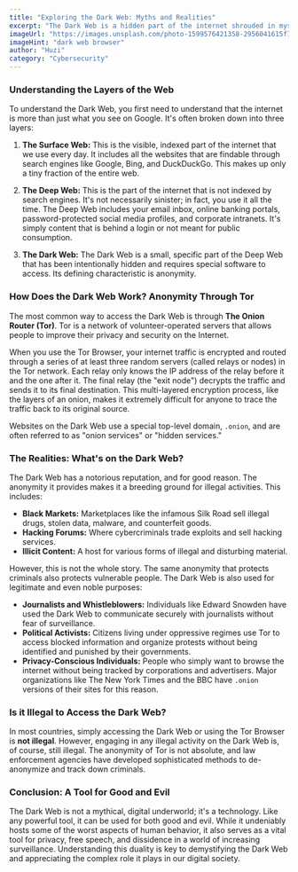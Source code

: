 ```yaml
---
title: "Exploring the Dark Web: Myths and Realities"
excerpt: "The Dark Web is a hidden part of the internet shrouded in mystery and controversy. This article demystifies the Dark Web, explaining what it is, how it works, and separating the facts from the fiction."
imageUrl: "https://images.unsplash.com/photo-1599576421358-2956041615f7?q=80&w=2070&auto=format&fit=crop"
imageHint: "dark web browser"
author: "Huzi"
category: "Cybersecurity"
---
```


### Understanding the Layers of the Web

To understand the Dark Web, you first need to understand that the internet is more than just what you see on Google. It's often broken down into three layers:

1.  **The Surface Web:** This is the visible, indexed part of the internet that we use every day. It includes all the websites that are findable through search engines like Google, Bing, and DuckDuckGo. This makes up only a tiny fraction of the entire web.

2.  **The Deep Web:** This is the part of the internet that is not indexed by search engines. It's not necessarily sinister; in fact, you use it all the time. The Deep Web includes your email inbox, online banking portals, password-protected social media profiles, and corporate intranets. It's simply content that is behind a login or not meant for public consumption.

3.  **The Dark Web:** The Dark Web is a small, specific part of the Deep Web that has been intentionally hidden and requires special software to access. Its defining characteristic is anonymity.

### How Does the Dark Web Work? Anonymity Through Tor

The most common way to access the Dark Web is through **The Onion Router (Tor)**. Tor is a network of volunteer-operated servers that allows people to improve their privacy and security on the Internet.

When you use the Tor Browser, your internet traffic is encrypted and routed through a series of at least three random servers (called relays or nodes) in the Tor network. Each relay only knows the IP address of the relay before it and the one after it. The final relay (the "exit node") decrypts the traffic and sends it to its final destination. This multi-layered encryption process, like the layers of an onion, makes it extremely difficult for anyone to trace the traffic back to its original source.

Websites on the Dark Web use a special top-level domain, `.onion`, and are often referred to as "onion services" or "hidden services."

### The Realities: What's on the Dark Web?

The Dark Web has a notorious reputation, and for good reason. The anonymity it provides makes it a breeding ground for illegal activities. This includes:

-   **Black Markets:** Marketplaces like the infamous Silk Road sell illegal drugs, stolen data, malware, and counterfeit goods.
-   **Hacking Forums:** Where cybercriminals trade exploits and sell hacking services.
-   **Illicit Content:** A host for various forms of illegal and disturbing material.

However, this is not the whole story. The same anonymity that protects criminals also protects vulnerable people. The Dark Web is also used for legitimate and even noble purposes:

-   **Journalists and Whistleblowers:** Individuals like Edward Snowden have used the Dark Web to communicate securely with journalists without fear of surveillance.
-   **Political Activists:** Citizens living under oppressive regimes use Tor to access blocked information and organize protests without being identified and punished by their governments.
-   **Privacy-Conscious Individuals:** People who simply want to browse the internet without being tracked by corporations and advertisers. Major organizations like The New York Times and the BBC have `.onion` versions of their sites for this reason.

### Is it Illegal to Access the Dark Web?

In most countries, simply accessing the Dark Web or using the Tor Browser is **not illegal**. However, engaging in any illegal activity on the Dark Web is, of course, still illegal. The anonymity of Tor is not absolute, and law enforcement agencies have developed sophisticated methods to de-anonymize and track down criminals.

### Conclusion: A Tool for Good and Evil

The Dark Web is not a mythical, digital underworld; it's a technology. Like any powerful tool, it can be used for both good and evil. While it undeniably hosts some of the worst aspects of human behavior, it also serves as a vital tool for privacy, free speech, and dissidence in a world of increasing surveillance. Understanding this duality is key to demystifying the Dark Web and appreciating the complex role it plays in our digital society.
